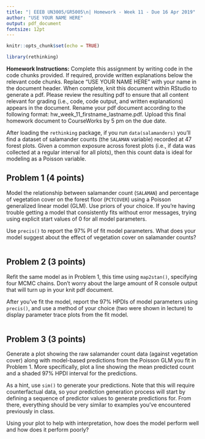 ```yaml
---
title: "| EEEB UN3005/GR5005\n| Homework - Week 11 - Due 16 Apr 2019"
author: "USE YOUR NAME HERE"
output: pdf_document
fontsize: 12pt
---
```


```r

knitr::opts_chunk$set(echo = TRUE)

library(rethinking)
```


**Homework Instructions:** Complete this assignment by writing code in the code chunks provided. If required, provide written explanations below the relevant code chunks. Replace "USE YOUR NAME HERE" with your name in the document header. When complete, knit this document within RStudio to generate a pdf. Please review the resulting pdf to ensure that all content relevant for grading (i.e., code, code output, and written explanations) appears in the document. Rename your pdf document according to the following format: hw_week_11_firstname_lastname.pdf. Upload this final homework document to CourseWorks by 5 pm on the due date.  
  
  
After loading the `rethinking` package, if you run `data(salamanders)` you'll find a dataset of salamander counts (the `SALAMAN` variable) recorded at 47 forest plots. Given a common exposure across forest plots (i.e., if data was collected at a regular interval for all plots), then this count data is ideal for modeling as a Poisson variable.


## Problem 1 (4 points)

Model the relationship between salamander count (`SALAMAN`) and percentage of vegetation cover on the forest floor (`PCTCOVER`) using a Poisson generalized linear model (GLM). Use priors of your choice. If you're having trouble getting a model that consistently fits without error messages, trying using explicit start values of 0 for all model parameters.

Use `precis()` to report the 97% PI of fit model parameters. What does your model suggest about the effect of vegetation cover on salamander counts?

```r

```


## Problem 2 (3 points)

Refit the same model as in Problem 1, this time using `map2stan()`, specifying four MCMC chains. Don't worry about the large amount of R console output that will turn up in your knit pdf document.

After you've fit the model, report the 97% HPDIs of model parameters using `precis()`, and use a method of your choice (two were shown in lecture) to display parameter trace plots from the fit model.

```r

```


## Problem 3 (3 points)

Generate a plot showing the raw salamander count data (against vegetation cover) along with model-based predictions from the Poisson GLM you fit in Problem 1. More specifically, plot a line showing the mean predicted count and a shaded 97% HPDI interval for the predictions. 

As a hint, use `sim()` to generate your predictions. Note that this will require counterfactual data, so your prediction generation process will start by defining a sequence of predictor values to generate predictions for. From there, everything should be very similar to examples you've encountered previously in class.

Using your plot to help with interpretation, how does the model perform well and how does it perform poorly? 

```r

```
